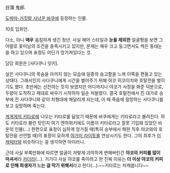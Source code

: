 目蒲 鬼郎.

[[도박마-거짓말 사냥꾼 바쿠]]에 등장하는 인물.

10호 입회인.

다소, 아니 '''매우''' 음침하게 생긴 청년. 사실 헤어 스타일과 '''눈을 제외한''' 얼굴형을 보면 그야말로 꽃미남의 조건을 충족시키고 있지만, 문제는 매우 크고 둥그면서도 썩은 동태눈을 하고 있으며 표정도 어딘가 망가져있다는 것.

담당 회원은 [사다쿠니 잇키]. 

실은 사다쿠니의 목숨을 아끼지 않는 모습에 일종의 숭고함을 느껴 이쪽을 편들고 있는 상태다. 그래서인지 사다쿠니에게 시간을 벌어주기 위해 야코 히코이치와 호탈전을 벌이기도 했다. 초반에는 선전하는 듯이 보였지만 어디까지나 야코가 사정을 봐준 덕분으로, 두령이 도착하고 제대로 싸우기 시작하자 일순 처발렸다. 
결국 호탈전에서 진 대가로 승부에 진 사다쿠니와 같이 처형대에 매달리게 되는데, 이 때 죽음에 절망하는 사다쿠니를 보고 실망하며 죽는다. 

[[게게게의 키타로]]에 나오는 키타로를 닮았기 때문에 바쿠에게는 키타로라고 불려진다. 하도 키타로라 불린 탓인지 여기 엔하위키에도 이름이 키타로라고 잘못 기입돼 있었던 비운의 인물(...)
한편으로 표정이 심하게 망가질 때(특히 승부에서 패한 직후 야코와의 호탈전을 선언할 때)의 표정이 묘하게 [[야가미 라이토]]를 연상시키도 한다. 그의 최후가 [[미카미 테루|이 캐릭터]]와 비슷하다는 걸 생각하면 아이러니.

근데 사실 부록만화에 따르면 얼굴이 저렇게 괴악하게 변해버린건 '''야코의 커피를 많이 마셔서'''라 [[카더라]](...). 거기다 사실 야코를 죽이려고 한 진짜 이유는 '''더 이상 야코의 커피로 인해 희생자가 느는 걸 막기 위해서'''라고 한다(...).~~키타로는 차캐씀니다~~
